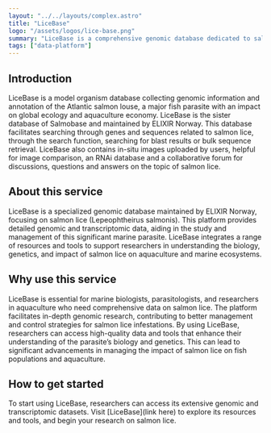 ```yaml
---
layout: "../../layouts/complex.astro"
title: "LiceBase"
logo: "/assets/logos/lice-base.png"
summary: "LiceBase is a comprehensive genomic database dedicated to salmon lice, supporting advanced research in marine parasitology."
tags: ["data-platform"]
---
```


## Introduction

LiceBase is a model organism database collecting genomic information and annotation of the Atlantic salmon louse, a major fish parasite with an impact on global ecology and aquaculture economy. LiceBase is the sister database of Salmobase and maintained by ELIXIR Norway. This database facilitates searching through genes and sequences related to salmon lice, through the search function, searching for blast results or bulk sequence retrieval. LiceBase also contains in-situ images uploaded by users, helpful for image comparison, an RNAi database and a collaborative forum for discussions, questions and answers on the topic of salmon lice.

## About this service

LiceBase is a specialized genomic database maintained by ELIXIR Norway, focusing on salmon lice (Lepeophtheirus salmonis). This platform provides detailed genomic and transcriptomic data, aiding in the study and management of this significant marine parasite. LiceBase integrates a range of resources and tools to support researchers in understanding the biology, genetics, and impact of salmon lice on aquaculture and marine ecosystems.

## Why use this service

LiceBase is essential for marine biologists, parasitologists, and researchers in aquaculture who need comprehensive data on salmon lice. The platform facilitates in-depth genomic research, contributing to better management and control strategies for salmon lice infestations. By using LiceBase, researchers can access high-quality data and tools that enhance their understanding of the parasite’s biology and genetics. This can lead to significant advancements in managing the impact of salmon lice on fish populations and aquaculture.

## How to get started

To start using LiceBase, researchers can access its extensive genomic and transcriptomic datasets. Visit [LiceBase](link here) to explore its resources and tools, and begin your research on salmon lice.

